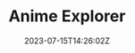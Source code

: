---
slug: "anime-xplorer-app"
title: "Anime Explorer"
description: "Track your favorite anime with AnimeExplorer !"
techs: 
    - "MongoDB"
    - "Express"
    - "React"
    - "NodeJs"
date: "2023-07-15T14:26:02Z"
repoUrl: "https://github.com/PabloPicas0/Anime-Xplorer-App"
homepageUrl: "https://pablopicas0.github.io/Anime-Xplorer-App/"
banner: "./images/banner.jpg"
---